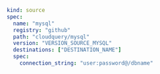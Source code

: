 ```yaml copy
kind: source
spec:
  name: "mysql"
  registry: "github"
  path: "cloudquery/mysql"
  version: "VERSION_SOURCE_MYSQL"
  destinations: ["DESTINATION_NAME"]
  spec:
    connection_string: "user:password@/dbname"
```